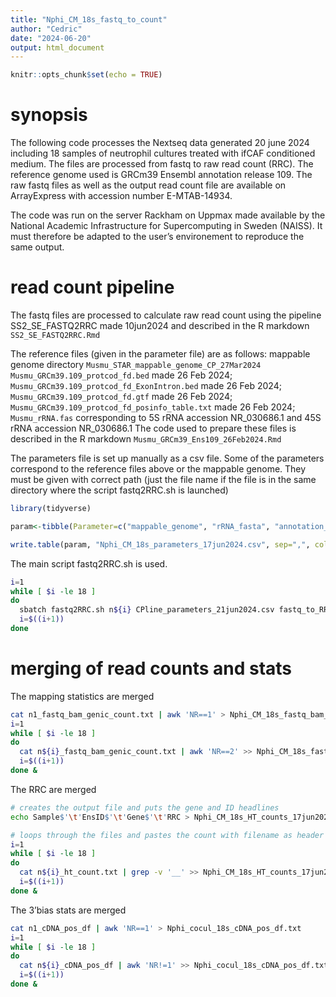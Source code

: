 ---
title: "Nphi_CM_18s_fastq_to_count"
author: "Cedric"
date: "2024-06-20"
output: html_document
---

```{r setup, include=FALSE}
knitr::opts_chunk$set(echo = TRUE)
```

# synopsis
The following code processes the Nextseq data generated 20 june 2024 including 18 samples of neutrophil cultures treated with ifCAF conditioned medium. The files are processed from fastq to raw read count (RRC). The reference genome used is GRCm39 Ensembl annotation release 109. The raw fastq files as well as the output read count file are available on ArrayExpress with accession number E-MTAB-14934.  

The code was run on the server Rackham on Uppmax made available by the National Academic Infrastructure for Supercomputing in Sweden (NAISS). It must therefore be adapted to the user's environement to reproduce the same output. 

# read count pipeline
The fastq files are processed to calculate raw read count using the pipeline SS2_SE_FASTQ2RRC made 10jun2024 and described in the R markdown `SS2_SE_FASTQ2RRC.Rmd`

The reference files (given in the parameter file) are as follows:
mappable genome directory `Musmu_STAR_mappable_genome_CP_27Mar2024`
`Musmu_GRCm39.109_protcod_fd.bed` made 26 Feb 2024; 
`Musmu_GRCm39.109_protcod_fd_ExonIntron.bed` made 26 Feb 2024;
`Musmu_GRCm39.109_protcod_fd.gtf` made 26 Feb 2024; 
`Musmu_GRCm39.109_protcod_fd_posinfo_table.txt` made 26 Feb 2024;
`Musmu_rRNA.fas` corresponding to 5S rRNA accession NR_030686.1 and 45S rRNA accession NR_030686.1
The code used to prepare these files is described in the R markdown `Musmu_GRCm39_Ens109_26Feb2024.Rmd`

The parameters file is set up manually as a csv file. Some of the parameters correspond to the reference files above or the mappable genome. They must be given with correct path (just the file name if the file is in the same directory where the script fastq2RRC.sh is launched)
```{r}
library(tidyverse)

param<-tibble(Parameter=c("mappable_genome", "rRNA_fasta", "annotation_gtf", "annotation_bed", "intronic_bed", "cDNA_position_key", "genic_cap", "tp_bias_max_length", "tp_bias_sample_size", "symplicity_q_cutoff", "symplicity_FC_cutoff"), Value=c("~/Mouse_Genome_GRCm39.109/Musmu_STAR_mappable_genome_CP_27Mar2024/", "Musmu_rRNA.fas", "~/Mouse_Genome_GRCm39.109/Musmu_GRCm39.109_protcod_fd.gtf", "~/Mouse_Genome_GRCm39.109/Musmu_GRCm39.109_protcod_fd.bed", "~/Mouse_Genome_GRCm39.109/Musmu_GRCm39.109_protcod_fd_ExonIntron.bed", "~/Mouse_Genome_GRCm39.109/Musmu_GRCm39.109_protcod_fd_posinfo_table.txt", 8000000, 100, 1000, 0.0001, 1.5))

write.table(param, "Nphi_CM_18s_parameters_17jun2024.csv", sep=",", col.names = T, row.names = F, quote = F)
```

The main script fastq2RRC.sh is used. 
```{bash}
i=1
while [ $i -le 18 ]
do
  sbatch fastq2RRC.sh n${i} CPline_parameters_21jun2024.csv fastq_to_RRC_scripts/
  i=$((i+1))
done
```


# merging of read counts and stats
The mapping statistics are merged
```{bash}
cat n1_fastq_bam_genic_count.txt | awk 'NR==1' > Nphi_CM_18s_fastq_bam_genic_count.txt
i=1
while [ $i -le 18 ]
do
  cat n${i}_fastq_bam_genic_count.txt | awk 'NR==2' >> Nphi_CM_18s_fastq_bam_genic_count.txt
  i=$((i+1))
done &

```

The RRC are merged
```{bash}
# creates the output file and puts the gene and ID headlines
echo Sample$'\t'EnsID$'\t'Gene$'\t'RRC > Nphi_CM_18s_HT_counts_17jun2024.txt

# loops through the files and pastes the count with filename as header
i=1
while [ $i -le 18 ]
do
  cat n${i}_ht_count.txt | grep -v '__' >> Nphi_CM_18s_HT_counts_17jun2024.txt
  i=$((i+1))
done &

```

The 3'bias stats are merged
```{bash}
cat n1_cDNA_pos_df | awk 'NR==1' > Nphi_cocul_18s_cDNA_pos_df.txt
i=1
while [ $i -le 18 ]
do
  cat n${i}_cDNA_pos_df | awk 'NR!=1' >> Nphi_cocul_18s_cDNA_pos_df.txt
  i=$((i+1))
done &

```
